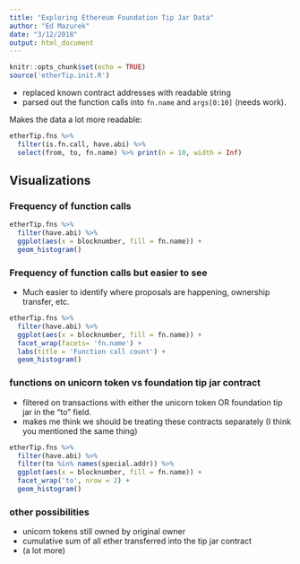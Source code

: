```yaml
---
title: "Exploring Ethereum Foundation Tip Jar Data"
author: "Ed Mazurek"
date: "3/12/2018"
output: html_document
---
```


```r
knitr::opts_chunk$set(echo = TRUE)
source('etherTip.init.R')
```

- replaced known contract addresses with readable string
- parsed out the function calls into `fn.name` and `args[0:10]` (needs work).

Makes the data a lot more readable:

```r
etherTip.fns %>%
  filter(is.fn.call, have.abi) %>%
  select(from, to, fn.name) %>% print(n = 10, width = Inf)
```

## Visualizations

### Frequency of function calls

```r
etherTip.fns %>%
  filter(have.abi) %>%
  ggplot(aes(x = blocknumber, fill = fn.name)) + 
  geom_histogram()
```

### Frequency of function calls but easier to see

- Much easier to identify where proposals are happening, ownership transfer, etc.

```r
etherTip.fns %>%
  filter(have.abi) %>%
  ggplot(aes(x = blocknumber, fill = fn.name)) + 
  facet_wrap(facets= 'fn.name') +
  labs(title = 'Function call count') + 
  geom_histogram()
```


### functions on unicorn token vs foundation tip jar contract

- filtered on transactions with either the unicorn token OR foundation tip jar in the "to" field.
- makes me think we should be treating these contracts separately (I think you mentioned the same thing)

```r
etherTip.fns %>%
  filter(have.abi) %>%
  filter(to %in% names(special.addr)) %>%
  ggplot(aes(x = blocknumber, fill = fn.name)) +
  facet_wrap('to', nrow = 2) +
  geom_histogram()
```

### other possibilities

- unicorn tokens still owned by original owner
- cumulative sum of all ether transferred into the tip jar contract
- (a lot more)